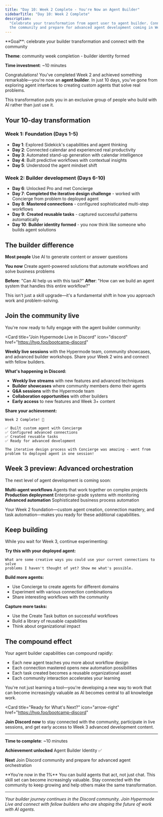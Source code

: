 ```yaml
---
title: "Day 10: Week 2 Complete - You're Now an Agent Builder"
sidebarTitle: "Day 10: Week 2 Complete"
description:
  "Celebrate your transformation from agent user to agent builder. Connect with
  the community and prepare for advanced agent development coming in Week 3."
---
```


<Card title="Day 10 Achievement" icon="trophy">
  **Goal**: celebrate your builder transformation and connect with the community

**Theme**: community week completion - builder identity formed

**Time investment**: ~10 minutes

</Card>

Congratulations! You've completed Week 2 and achieved something
remarkable—you're now an **agent builder**. In just 10 days, you've gone from
exploring agent interfaces to creating custom agents that solve real problems.

This transformation puts you in an exclusive group of people who build with AI
rather than just use it.

## Your 10-day transformation

### Week 1: Foundation (Days 1-5)

- **Day 1**: Explored Sidekick's capabilities and agent thinking
- **Day 2**: Connected calendar and experienced real productivity
- **Day 3**: Automated stand-up generation with calendar intelligence
- **Day 4**: Built predictive workflows with contextual insights
- **Day 5**: Understood the agent mindset shift

### Week 2: Builder development (Days 6-10)

- **Day 6**: Unlocked Pro and met Concierge
- **Day 7**: **Completed the iterative design challenge** - worked with
  Concierge from problem to deployed agent
- **Day 8**: **Mastered connections** - configured sophisticated multi-step
  workflows
- **Day 9**: **Created reusable tasks** - captured successful patterns
  automatically
- **Day 10**: **Builder identity formed** - you now think like someone who
  builds agent solutions

## The builder difference

**Most people** Use AI to generate content or answer questions

**You now** Create agent-powered solutions that automate workflows and solve
business problems

**Before**: "Can AI help us with this task?" **After**: "How can we build an
agent system that handles this entire workflow?"

This isn't just a skill upgrade—it's a fundamental shift in how you approach
work and problem-solving.

## Join the community live

You're now ready to fully engage with the agent builder community:

<Card
  title="Join Hypermode Live in Discord"
  icon="discord"
  href="https://hyp.foo/bootcamp-discord"
>
  **Weekly live sessions** with the Hypermode team, community showcases, and
  advanced builder workshops. Share your Week 2 wins and connect with fellow
  builders.
</Card>

**What's happening in Discord:**

- **Weekly live streams** with new features and advanced techniques
- **Builder showcases** where community members demo their agents
- **Q&A sessions** with the Hypermode team
- **Collaboration opportunities** with other builders
- **Early access** to new features and Week 3+ content

**Share your achievement:**

```text
Week 2 Complete! 🎉

✅ Built custom agent with Concierge
✅ Configured advanced connections
✅ Created reusable tasks
✅ Ready for advanced development

The iterative design process with Concierge was amazing - went from problem to deployed agent in one session!
```

## Week 3 preview: Advanced orchestration

The next level of agent development is coming soon:

**Multi-agent workflows** Agents that work together on complex projects
**Production deployment** Enterprise-grade systems with monitoring **Advanced
automation** Sophisticated business process automation

Your Week 2 foundation—custom agent creation, connection mastery, and task
automation—makes you ready for these additional capabilities.

## Keep building

While you wait for Week 3, continue experimenting:

**Try this with your deployed agent:**

```text
What are some creative ways you could use your current connections to solve
problems I haven't thought of yet? Show me what's possible.
```

**Build more agents:**

- Use Concierge to create agents for different domains
- Experiment with various connection combinations
- Share interesting workflows with the community

**Capture more tasks:**

- Use the Create Task button on successful workflows
- Build a library of reusable capabilities
- Think about organizational impact

## The compound effect

Your agent builder capabilities can compound rapidly:

- Each new agent teaches you more about workflow design
- Each connection mastered opens new automation possibilities
- Each task created becomes a reusable organizational asset
- Each community interaction accelerates your learning

You're not just learning a tool—you're developing a new way to work that can
become increasingly valuable as AI becomes central to all knowledge work.

<Card
  title="Ready for What's Next?"
  icon="arrow-right"
  href="https://hyp.foo/bootcamp-discord"
>
  **Join Discord now** to stay connected with the community, participate in live
  sessions, and get early access to Week 3 advanced development content.
</Card>

---

**Time to complete**: ~10 minutes

**Achievement unlocked** Agent Builder Identity ✅

**Next** Join Discord community and prepare for advanced agent orchestration

<Tip>
  **You're now in the 1%** You can build agents that act, not just chat. This
  skill set can become increasingly valuable. Stay connected with the community
  to keep growing and help others make the same transformation.
</Tip>

---

_Your builder journey continues in the Discord community. Join Hypermode Live
and connect with fellow builders who are shaping the future of work with AI
agents._
